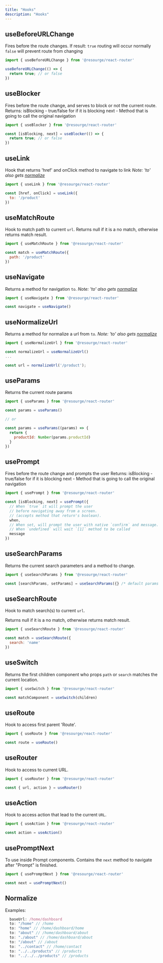 ---
title: "Hooks"
description: "Hooks"
---

## useBeforeURLChange

Fires before the route changes.
If result:
  `true` routing will occur normally
  `false` will prevent route from changing

```jsx
import { useBeforeURLChange } from '@resourge/react-router'

useBeforeURLChange(() => {
  return true; // or false
})
```

## useBlocker

Fires before the route change, and serves to block or not the current route.
Returns:
  isBlocking - true/false for if it is blocking
  next - Method that is going to call the original navigation

```jsx
import { useBlocker } from '@resourge/react-router'

const [isBlocking, next] = useBlocker(() => {
  return true; // or false
})
```

## useLink

Hook that returns 'href' and onClick method to navigate to link 
_Note: 'to' also gets [normalize](#normalize)_

```jsx
import { useLink } from '@resourge/react-router'

const [href, onClick] = useLink({
  to: '/product'
})
```

## useMatchRoute

Hook to match path to current `url`.
Returns null if it is a no match, otherwise returns match result.

```jsx
import { useMatchRoute } from '@resourge/react-router'

const match = useMatchRoute({
  path: '/product'
})
```

## useNavigate

Returns a method for navigation `to`. 
_Note: 'to' also gets [normalize](#normalize)_

```jsx
import { useNavigate } from '@resourge/react-router'

const navigate = useNavigate()
```

## useNormalizeUrl

Returns a method for normalize a url from `to`. 
_Note: 'to' also gets [normalize](#normalize)_

```jsx
import { useNormalizeUrl } from '@resourge/react-router'

const normalizeUrl = useNormalizeUrl()
...

const url = normalizeUrl('/product');
```

## useParams

Returns the current route params

```jsx
import { useParams } from '@resourge/react-router'

const params = useParams()

// or

const params = useParams((params) => {
  return {
    productId: Number(params.productId)
  }
})
```

## usePrompt

Fires before the route change and prompts the user
Returns:
  isBlocking - true/false for if it is blocking
  next - Method that is going to call the original navigation

```jsx
import { usePrompt } from '@resourge/react-router'

const [isBlocking, next] = usePrompt({
  // When `true` it will prompt the user 
  // before navigating away from a screen. 
  // (accepts method that return's boolean).
  when,
  // When set, will prompt the user with native `confirm` and message.
  // When `undefined` will wait `[1]` method to be called
  message
})
```

## useSearchParams

Returns the current search parameters and a method to change.

```jsx
import { useSearchParams } from '@resourge/react-router'

const [searchParams, setParams] = useSearchParams({} /* default params */)
```

## useSearchRoute

Hook to match search(s) to current `url`.

Returns null if it is a no match, otherwise returns match result.

```jsx
import { useSearchRoute } from '@resourge/react-router'

const match = useSearchRoute({
  search: 'name'
})
```

## useSwitch

Returns the first children component who props `path` or `search` matches the current location.

```jsx
import { useSwitch } from '@resourge/react-router'

const matchComponent = useSwitch(children)
```

## useRoute

Hook to access first parent 'Route'.

```jsx
import { useRoute } from '@resourge/react-router'

const route = useRoute()
```

## useRouter

Hook to access to current URL.

```jsx
import { useRouter } from '@resourge/react-router'

const { url, action } = useRouter()
```

## useAction

Hook to access action that lead to the current `URL`.

```jsx
import { useAction } from '@resourge/react-router'

const action = useAction()
```

## usePromptNext

To use inside Prompt components.
Contains the `next` method to navigate after "Prompt" is finished.

```jsx
import { usePromptNext } from '@resourge/react-router'

const next = usePromptNext()
```

## Normalize

Examples: 
```jsx
  baseUrl: /home/dashboard
  to: "/home" // /home
  to: "home" // /home/dashboard/home
  to: "about" // /home/dashboard/about
  to: "./about" // /home/dashboard/about
  to: "/about" // /about
  to: "../contact" // /home/contact
  to: "../../products" // /products
  to: "../../../products" // /products
```